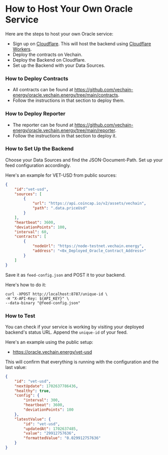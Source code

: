 # How to Host Your Own Oracle Service

Here are the steps to host your own Oracle service:

- Sign up on [Cloudflare](https://cloudflare.com). This will host the backend using [Cloudflare Workers](https://developers.cloudflare.com/workers/).
- Deploy the contracts on Vechain.
- Deploy the Backend on Cloudflare.
- Set up the Backend with your Data Sources.

### How to Deploy Contracts

* All contracts can be found at https://github.com/vechain-energy/oracle.vechain.energy/tree/main/contracts.
* Follow the instructions in that section to deploy them.

### How to Deploy Reporter

* The reporter can be found at https://github.com/vechain-energy/oracle.vechain.energy/tree/main/reporter.
* Follow the instructions in that section to deploy it.

### How to Set Up the Backend

Choose your Data Sources and find the JSON-Document-Path. Set up your feed configuration accordingly.

Here's an example for VET-USD from public sources:

```json
{
    "id":"vet-usd",
    "sources": [
        {
            "url": "https://api.coincap.io/v2/assets/vechain",
            "path": ".data.priceUsd"
        }
    ],
    "heartbeat": 3600,
    "deviationPoints": 100,
    "interval": 60,
    "contracts": [
        {
            "nodeUrl": "https://node-testnet.vechain.energy",
            "address": "<0x_Deployed_Oracle_Contract_Address>"
        }
    ]
}
```

Save it as `feed-config.json` and POST it to your backend.

Here's how to do it:

```shell
curl -XPOST http://localhost:8787/unique-id \
-H "X-API-Key: ${API_KEY}" \
--data-binary "@feed-config.json"
```

### How to Test

You can check if your service is working by visiting your deployed backend's status URL. Append the `unique-id` of your feed.

Here's an example using the public setup:
* https://oracle.vechain.energy/vet-usd

This will confirm that everything is running with the configuration and the last value:

```json
{
    "id": "vet-usd",
    "nextUpdate": 1702637786436,
    "healthy": true,
    "config": {
        "interval": 300,
        "heartbeat": 3600,
        "deviationPoints": 100
    },
    "latestValue": {
        "id": "vet-usd",
        "updatedAt": 1702637485,
        "value": "29912757636",
        "formattedValue": "0.029912757636"
    }
}
```